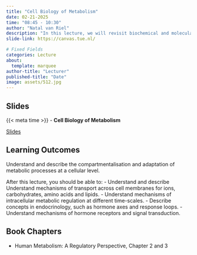 ```yaml
---
title: "Cell Biology of Metabolism"
date: 02-21-2025
time: "08:45 - 10:30"
author: "Natal van Riel"
description: "In this lecture, we will revisit biochemical and molecular cell biology of metabolic regulation in cells and discuss hormonal regulation of metabolism."
slide-link: https://canvas.tue.nl/

# Fixed Fields
categories: Lecture
about:
  template: marquee
author-title: "Lecturer"
published-title: "Date"
image: assets/512.jpg
---
```


## Slides
::: slide-deck
{{< meta time >}} - **Cell Biology of Metabolism**

::: slides
[Slides]({{< meta slide-link >}})
:::
:::

## Learning Outcomes

::: {.callout-important title="Principal Learning Outcome 2"}
Understand and describe the compartmentalisation and adaptation of metabolic processes at a cellular level.
:::

After this lecture, you should be able to:
- Understand and describe Understand mechanisms of transport across cell membranes for ions, carbohydrates, amino acids and lipids.
- Understand mechanisms of intracellular metabolic regulation at different time-scales.
- Describe concepts in endocrinology, such as hormone axes and response loops.
- Understand mechanisms of hormone receptors and signal transduction. 

## Book Chapters

- Human Metabolism: A Regulatory Perspective, Chapter 2 and 3

